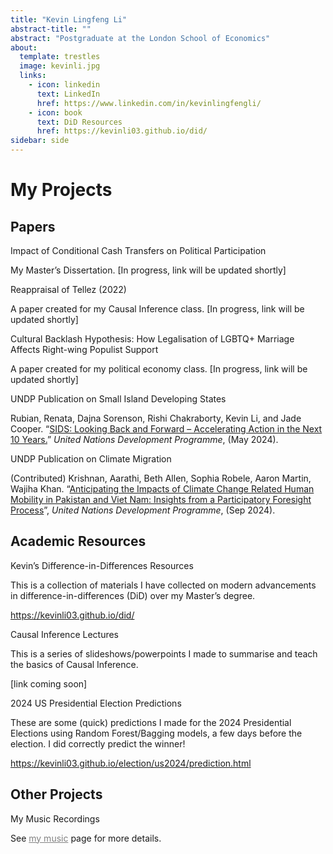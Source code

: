 ```yaml
---
title: "Kevin Lingfeng Li"
abstract-title: ""
abstract: "Postgraduate at the London School of Economics"
about:
  template: trestles
  image: kevinli.jpg
  links:
    - icon: linkedin
      text: LinkedIn
      href: https://www.linkedin.com/in/kevinlingfengli/
    - icon: book
      text: DiD Resources
      href: https://kevinli03.github.io/did/
sidebar: side
---
```


# My Projects

::: {.panel-tabset .nav-pills}
## Papers

::: myclass
Impact of Conditional Cash Transfers on Political Participation

::: small
My Master's Dissertation. \[In progress, link will be updated shortly\]
:::
:::

::: myclass
Reappraisal of Tellez (2022)

::: small
A paper created for my Causal Inference class. \[In progress, link will be updated shortly\]
:::
:::

::: myclass
Cultural Backlash Hypothesis: How Legalisation of LGBTQ+ Marriage Affects Right-wing Populist Support

::: small
A paper created for my political economy class. \[In progress, link will be updated shortly\]
:::
:::

::: myclass
UNDP Publication on Small Island Developing States

::: small
Rubian, Renata, Dajna Sorenson, Rishi Chakraborty, Kevin Li, and Jade Cooper. “[SIDS: Looking Back and Forward – Accelerating Action in the Next 10 Years.](https://www.undp.org/publications/sids-looking-back-and-forward)” *United Nations Development Programme*, (May 2024).
:::
:::

::: myclass
UNDP Publication on Climate Migration

::: small
(Contributed) Krishnan, Aarathi, Beth Allen, Sophia Robele, Aaron Martin, Wajiha Khan. "[Anticipating the Impacts of Climate Change Related Human Mobility in Pakistan and Viet Nam: Insights from a Participatory Foresight Process](https://www.undp.org/asia-pacific/publications/anticipating-impacts-of-climate-change-related-human-mobility-pakistan-and-viet-nam)", *United Nations Development Programme*, (Sep 2024).
:::
:::

## Academic Resources

::: myclass
Kevin's Difference-in-Differences Resources

::: small
This is a collection of materials I have collected on modern advancements in difference-in-differences (DiD) over my Master's degree.

<https://kevinli03.github.io/did/>
:::
:::

::: myclass
Causal Inference Lectures

::: small
This is a series of slideshows/powerpoints I made to summarise and teach the basics of Causal Inference.

\[link coming soon\]
:::
:::

::: myclass
2024 US Presidential Election Predictions

::: small
These are some (quick) predictions I made for the 2024 Presidential Elections using Random Forest/Bagging models, a few days before the election. I did correctly predict the winner!

<https://kevinli03.github.io/election/us2024/prediction.html>
:::
:::

## Other Projects

::: myclass
My Music Recordings

::: small
See [my music](music.qmd){style="color: gray;"} page for more details.
:::
:::
:::
